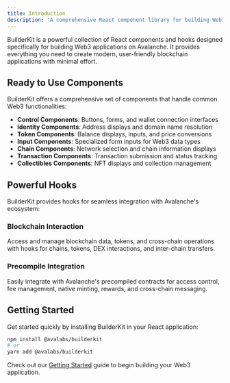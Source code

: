 ```yaml
---
title: Introduction
description: "A comprehensive React component library for building Web3 applications on Avalanche."
---
```


BuilderKit is a powerful collection of React components and hooks designed specifically for building Web3 applications on Avalanche. It provides everything you need to create modern, user-friendly blockchain applications with minimal effort.

## Ready to Use Components

BuilderKit offers a comprehensive set of components that handle common Web3 functionalities:

- **Control Components**: Buttons, forms, and wallet connection interfaces
- **Identity Components**: Address displays and domain name resolution
- **Token Components**: Balance displays, inputs, and price conversions
- **Input Components**: Specialized form inputs for Web3 data types
- **Chain Components**: Network selection and chain information displays
- **Transaction Components**: Transaction submission and status tracking
- **Collectibles Components**: NFT displays and collection management

## Powerful Hooks

BuilderKit provides hooks for seamless integration with Avalanche's ecosystem:

### Blockchain Interaction
Access and manage blockchain data, tokens, and cross-chain operations with hooks for chains, tokens, DEX interactions, and inter-chain transfers.

### Precompile Integration
Easily integrate with Avalanche's precompiled contracts for access control, fee management, native minting, rewards, and cross-chain messaging.


## Getting Started

Get started quickly by installing BuilderKit in your React application:

```bash
npm install @avalabs/builderkit
# or
yarn add @avalabs/builderkit
```

Check out our [Getting Started](/docs/builderkit/getting-started) guide to begin building your Web3 application. 